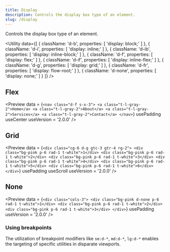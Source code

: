 ```yaml
---
title: Display
description: Controls the display box type of an element.
slug: /display
---
```



Controls the display box type of an element.

<Utility
  data={[
    {
      className: 'd-b',
      properties: [
        'display: block;'
      ]
    },
    {
      className: 'd-i',
      properties: [
        'display: inline;'
      ]
    },
    {
      className: 'd-ib',
      properties: [
        'display: inline-block;'
      ]
    },
    {
      className: 'd-f',
      properties: [
        'display: flex;'
      ]
    },
    {
      className: 'd-if',
      properties: [
        'display: inline-flex;'
      ]
    },
    {
      className: 'd-g',
      properties: [
        'display: grid;'
      ]
    },
    {
      className: 'd-fr',
      properties: [
        'display: flow-root;'
      ]
    },
    {
      className: 'd-none',
      properties: [
        'display: none;'
      ]
    }
  ]}
/>

## Flex

<Preview
  data = {`<nav class="d-f s-x-3">
      <a class="t-l-gray-2">Home</a>
      <a class="t-l-gray-2">About</a>
      <a class="t-l-gray-2">Services</a>
      <a class="t-l-gray-2">Contact</a>
    </nav>`}
  usePadding
  useCenter
  useVersion = '2.0.0'
/>

## Grid

<Preview
  data = {`<div class="cg-6 d-g gtc-3 gtr-4 rg-2">
      <div class="bg-pink p-6 rad-1 t-white">1</div>
      <div class="bg-pink p-6 rad-1 t-white">2</div>
      <div class="bg-pink p-6 rad-1 t-white">3</div>
      <div class="bg-pink p-6 rad-1 t-white">4</div>
      <div class="bg-pink p-6 rad-1 t-white">5</div>
      <div class="bg-pink p-6 rad-1 t-white">6</div>
    </div>`}
  usePadding
  useScroll
  useVersion = '2.0.0'
/>

## None

<Preview
  data = {`<div class="cols-3">
      <div class="bg-pink d-none p-6 rad-1 t-white">1</div>
      <div class="bg-pink p-6 rad-1 t-white">2</div>
      <div class="bg-pink p-6 rad-1 t-white">3</div>
    </div>`}
  usePadding
  useVersion = '2.0.0'
/>

### Using breakpoints

The utilization of breakpoint modifiers like `sm:d-*`, `md:d-*`, `lg:d-*` enables the targeting of specific utilities in disparate viewports.